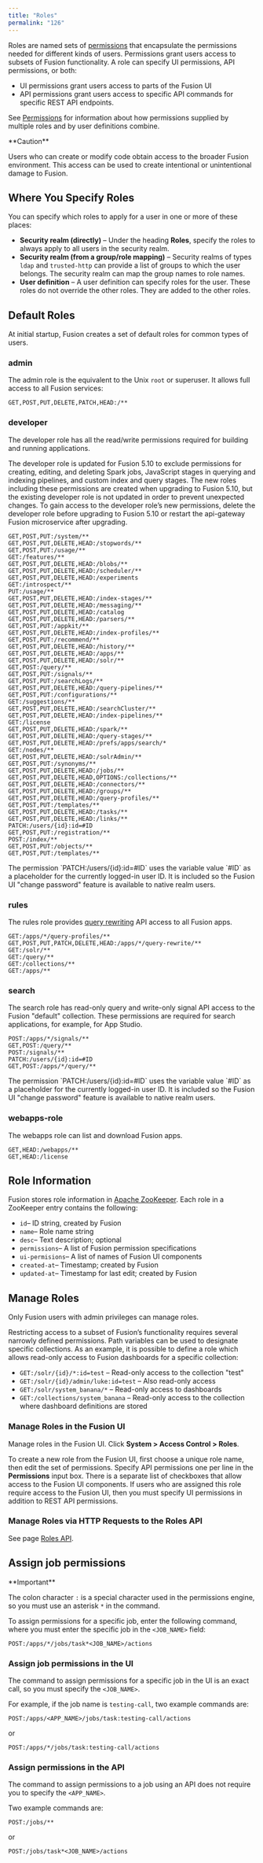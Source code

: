 ```yaml
---
title: "Roles"
permalink: "126"
---
```


Roles are named sets of [permissions](/fusion/5.9/123/permissions) that encapsulate the permissions needed for different kinds of users. Permissions grant users access to subsets of Fusion functionality. A role can specify UI permissions, API permissions, or both:

* UI permissions grant users access to parts of the Fusion UI
* API permissions grant users access to specific API commands for specific REST API endpoints.

See [Permissions](/fusion/5.9/123/permissions) for information about how permissions supplied by multiple roles and by user definitions combine.

<Warning>
**Caution**

Users who can create or modify code obtain access to the broader Fusion environment. This access can be used to create intentional or unintentional damage to Fusion.
</Warning>

## Where You Specify Roles

You can specify which roles to apply for a user in one or more of these places:

* **Security realm (directly)** – Under the heading **Roles**, specify the roles to always apply to all users in the security realm.
* **Security realm (from a group/role mapping)** – Security realms of types `ldap` and `trusted-http` can provide a list of groups to which the user belongs. The security realm can map the group names to role names.
* **User definition** – A user definition can specify roles for the user. These roles do not override the other roles. They are added to the other roles.

## Default Roles

At initial startup, Fusion creates a set of default roles for common types of users.

### admin

The admin role is the equivalent to the Unix `root` or superuser.
It allows full access to all Fusion services:

```
GET,POST,PUT,DELETE,PATCH,HEAD:/**
```

### developer

The developer role has all the read/write permissions required for building and running applications.

<Note>
The developer role is updated for Fusion 5.10 to exclude permissions for creating, editing, and deleting Spark jobs, JavaScript stages in querying and indexing pipelines, and custom index and query stages. The new roles including these permissions are created when upgrading to Fusion 5.10, but the existing developer role is not updated in order to prevent unexpected changes. To gain access to the developer role’s new permissions, delete the developer role before upgrading to Fusion 5.10 or restart the api-gateway Fusion microservice after upgrading.
</Note>

```
GET,POST,PUT:/system/**
GET,POST,PUT,DELETE,HEAD:/stopwords/**
GET,POST,PUT:/usage/**
GET:/features/**
GET,POST,PUT,DELETE,HEAD:/blobs/**
GET,POST,PUT,DELETE,HEAD:/scheduler/**
GET,POST,PUT,DELETE,HEAD:/experiments
GET:/introspect/**
PUT:/usage/**
GET,POST,PUT,DELETE,HEAD:/index-stages/**
GET,POST,PUT,DELETE,HEAD:/messaging/**
GET,POST,PUT,DELETE,HEAD:/catalog
GET,POST,PUT,DELETE,HEAD:/parsers/**
GET,POST,PUT:/appkit/**
GET,POST,PUT,DELETE,HEAD:/index-profiles/**
GET,POST,PUT:/recommend/**
GET,POST,PUT,DELETE,HEAD:/history/**
GET,POST,PUT,DELETE,HEAD:/apps/**
GET,POST,PUT,DELETE,HEAD:/solr/**
GET,POST:/query/**
GET,POST,PUT:/signals/**
GET,POST,PUT:/searchLogs/**
GET,POST,PUT,DELETE,HEAD:/query-pipelines/**
GET,POST,PUT:/configurations/**
GET:/suggestions/**
GET,POST,PUT,DELETE,HEAD:/searchCluster/**
GET,POST,PUT,DELETE,HEAD:/index-pipelines/**
GET:/license
GET,POST,PUT,DELETE,HEAD:/spark/**
GET,POST,PUT,DELETE,HEAD:/query-stages/**
GET,POST,PUT,DELETE,HEAD:/prefs/apps/search/*
GET:/nodes/**
GET,POST,PUT,DELETE,HEAD:/solrAdmin/**
GET,POST,PUT:/synonyms/**
GET,POST,PUT,DELETE,HEAD:/jobs/**
GET,POST,PUT,DELETE,HEAD,OPTIONS:/collections/**
GET,POST,PUT,DELETE,HEAD:/connectors/**
GET,POST,PUT,DELETE,HEAD:/groups/**
GET,POST,PUT,DELETE,HEAD:/query-profiles/**
GET,POST,PUT:/templates/**
GET,POST,PUT,DELETE,HEAD:/tasks/**
GET,POST,PUT,DELETE,HEAD:/links/**
PATCH:/users/{id}:id=#ID
GET,POST,PUT:/registration/**
POST:/index/**
GET,POST,PUT:/objects/**
GET,POST,PUT:/templates/**
```

<Note>
The permission `PATCH:/users/{id}:id=#ID` uses the variable value `#ID` as a placeholder for the currently logged-in user ID. It is included so the Fusion UI "change password" feature is available to native realm users.
</Note>

### rules

The rules role provides [query rewriting](/fusion/5.9/489/query-rewriting) API access to all Fusion apps.

```
GET:/apps/*/query-profiles/**
GET,POST,PUT,PATCH,DELETE,HEAD:/apps/*/query-rewrite/**
GET:/solr/**
GET:/query/**
GET:/collections/**
GET:/apps/**
```

### search

The search role has read-only query and write-only signal API access to the Fusion "default" collection. These permissions are required for search applications, for example, for App Studio.

```
POST:/apps/*/signals/**
GET,POST:/query/**
POST:/signals/**
PATCH:/users/{id}:id=#ID
GET,POST:/apps/*/query/**
```

<Note>
The permission `PATCH:/users/{id}:id=#ID` uses the variable value `#ID` as a placeholder for the currently logged-in user ID. It is included so the Fusion UI "change password" feature is available to native realm users.
</Note>

### webapps-role

The webapps role can list and download Fusion apps.

```
GET,HEAD:/webapps/**
GET,HEAD:/license
```

## Role Information

Fusion stores role information in [Apache ZooKeeper](http://zookeeper.apache.org/).
Each role in a ZooKeeper entry contains the following:

* `id`– ID string, created by Fusion
* `name`– Role name string
* `desc`– Text description; optional
* `permissions`– A list of Fusion permission specifications
* `ui-permisions`– A list of names of Fusion UI components
* `created-at`– Timestamp; created by Fusion
* `updated-at`– Timestamp for last edit; created by Fusion

## Manage Roles

Only Fusion users with admin privileges can manage roles.

Restricting access to a subset of Fusion’s functionality requires several narrowly defined permissions.
Path variables can be used to designate specific collections.
As an example, it is possible to define a role which allows read-only access to Fusion dashboards for a specific collection:

* `GET:/solr/{id}/*:id=test` – Read-only access to the collection "test"
* `GET:/solr/{id}/admin/luke:id=test` – Also read-only access
* `GET:/solr/system_banana/*` – Read-only access to dashboards
* `GET:/collections/system_banana` – Read-only access to the collection where dashboard definitions are stored

### Manage Roles in the Fusion UI

Manage roles in the Fusion UI. Click **System > Access Control > Roles**.

To create a new role from the Fusion UI, first choose a unique role name, then edit the set of permissions.
Specify API permissions one per line in the **Permissions** input box.
There is a separate list of checkboxes that allow access to the Fusion UI components.
If users who are assigned this role require access to the Fusion UI, then you must specify UI permissions in addition to REST API permissions.

### Manage Roles via HTTP Requests to the Roles API

See page [Roles API](/fusion/5.9/338/roles-api).

## Assign job permissions

<Tip>
**Important**


The colon character `:` is a special character used in the permissions engine, so you must use an asterisk `*` in the command.
</Tip>


To assign permissions for a specific job, enter the following command, where you must enter the specific job in the `<JOB_NAME>` field:

```
POST:/apps/*/jobs/task*<JOB_NAME>/actions
```

### Assign job permissions in the UI

The command to assign permissions for a specific job in the UI is an exact call, so you must specify the `<JOB_NAME>`.

For example, if the job name is `testing-call`, two example commands are:

```
POST:/apps/<APP_NAME>/jobs/task:testing-call/actions
```

or

```
POST:/apps/*/jobs/task:testing-call/actions
```

### Assign permissions in the API

The command to assign permissions to a job using an API does not require you to specify the `<APP_NAME>`.

Two example commands are:

```
POST:/jobs/**
```

or

```
POST:/jobs/task*<JOB_NAME>/actions
```
